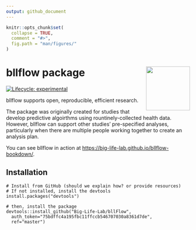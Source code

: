 ```yaml
---
output: github_document
---
```


```r
knitr::opts_chunk$set(
  collapse = TRUE,
  comment = "#>",
  fig.path = "man/figures/"
)
```
<!-- README.md is generated from README.Rmd. Please edit that file -->


# bllflow package <img src="man/figures/pbl-sticker.png" align="right" alt="" width="120" />

[![Lifecycle: experimental](https://img.shields.io/badge/lifecycle-experimental-orange.svg)](https://www.tidyverse.org/lifecycle/#experimental)

bllflow supports open, reproducible, efficient research. 

The package was originally created for studies that develop predictive 
algoirthms using rountinely-collected health data. However, bllflow can support 
other studies' pre-specified analyses, particularly when there 
are multiple people working together to create an analysis plan.

You can see bllflow in action at [https://big-life-lab.github.io/bllflow-bookdown/](https://big-life-lab.github.io/bllflow-bookdown/).

## Installation
```
# Install from GitHub (should we explain how? or provide resources)
# If not installed, install the devtools
install.packages("devtools")

# then, install the package
devtools::install_github("Big-Life-Lab/bllFlow", 
  auth_token="75bdffc4a195fbc11ffccb546707030a8361d7de",
  ref="master")
```
